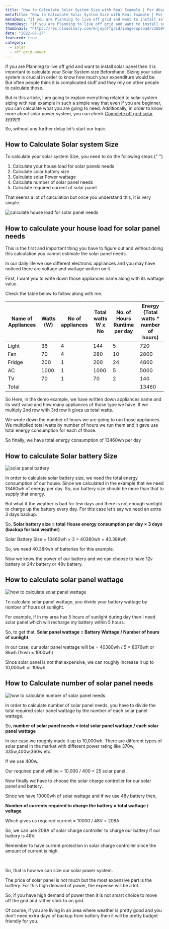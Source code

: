 ```yaml
---
title: "How to Calculate Solar System Size with Real Example | For Absolute Beginner"
metaTitle: "How to Calculate Solar System Size with Real Example | For Absolute Beginner"
metaDesc: "If you are Planning to live off grid and want to install solar panel then it is important to calculate your Solar System size Beforehand. Sizing your solar system is crucial in order know how much your expenditure would be. In this article, I am going to explain everything related to solar system sizing with real example in such a simple way that even if you are beginner, you can calculate what you are going to need."
thumbDesc: "If you are Planning to live off grid and want to install solar panel then it is important to calculate your Solar System size Beforehand. Sizing your solar system is crucial in order know how much your expenditure would be. In this article, I am going to explain everything related to solar system sizing with real example in such a simple way that even if you are beginner, you can calculate what you are going to need."
thumbnail: "https://res.cloudinary.com/enjoyoffgrid/image/upload/v1658936090/Posts/how-to-calculate-solar-system-size/how-to-calculate-solar-system-size_xhnxuy.jpg"
date: "2022-07-27"
featured: true
category:
  - solar
  - off-grid-power
---
```


If you are Planning to live off grid and want to install solar panel then it is important to calculate your Solar System size Beforehand. Sizing your solar system is crucial in order to know how much your expenditure would be. But often people think it is complicated stuff and they rely on other people to calculate those.

But in this article, I am going to explain everything related to solar system sizing with real example in such a simple way that even if you are beginner, you can calculate what you are going to need. Additionally, in order to know more about solar power system, you can check <a href="/Complete-off-grid-solar-system–The-only-Guide-you-will-ever-need" target="_blank">Complete off grid solar system</a>

So, without any further delay let’s start our topic.

## How to Calculate Solar system Size

To calculate your solar system Size, you need to do the following steps.{" "}

1. Calculate your house load for solar panels needs
2. Calculate solar battery size
3. Calculate solar Power wattage
4. Calculate number of solar panel needs
5. Calculate required current of solar panel

That seems a lot of calculation but once you understand this, it is very simple.

![calculate house load for solar panel needs](https://res.cloudinary.com/enjoyoffgrid/image/upload/v1658936090/Posts/how-to-calculate-solar-system-size/how-to-calculate-solar-system-size_1_qtkxy9.jpg)

## How to calculate your house load for solar panel needs

This is the first and important thing you have to figure out and without doing this calculation you cannot estimate the solar panel needs.

In our daily life we use different electronic appliances and you may have noticed there are voltage and wattage written on it.

First, I want you to write down those appliances name along with its wattage value.

Check the table below to follow along with me.

<table>
  <thead>
    <tr>
      <th>Name of Appliances</th>
      <th>Watts (W)</th>
      <th>No of appliances</th>
      <th>Total watts W x No</th>
      <th>No. of Hours Runtime per day</th>
      <th>Energy (Total watts * number of hours)</th>
    </tr>
  </thead>
  <tbody>
    <tr>
      <td>Light</td>
      <td>36</td>
      <td>4</td>
      <td>144</td>
      <td>5</td>
      <td>720</td>
    </tr>
    <tr>
      <td>Fan</td>
      <td>70</td>
      <td>4</td>
      <td>280</td>
      <td>10</td>
      <td>2800</td>
    </tr>
    <tr>
      <td>Fridge</td>
      <td>200</td>
      <td>1</td>
      <td>200</td>
      <td>24</td>
      <td>4800</td>
    </tr>
    <tr>
      <td>AC</td>
      <td>1000</td>
      <td>1</td>
      <td>1000</td>
      <td>5</td>
      <td>5000</td>
    </tr>
    <tr>
      <td>TV</td>
      <td>70</td>
      <td>1</td>
      <td>70</td>
      <td>2</td>
      <td>140</td>
    </tr>
    <tr>
      <td>Total</td>
      <td></td>
      <td></td>
      <td></td>
      <td></td>
      <td>13460</td>
    </tr>
  </tbody>
</table>

So Here, in the demo example, we have written down appliances name and its watt value and how many appliances of those type we have. If we multiply 2nd row with 3rd row it gives us total watts.

We wrote down the number of hours we are going to run those appliances. We multiplied total watts by number of hours we run them and it gave use total energy consumption for each of those.

So finally, we have total energy consumption of 13460wh per day

## How to calculate Solar battery Size

![solar panel battery](https://res.cloudinary.com/enjoyoffgrid/image/upload/v1658936090/Posts/how-to-calculate-solar-system-size/solar-panel-battery-size_dzdfak.jpg)

In order to calculate solar battery size, we need the total energy consumption of our house. Since we calculated in the example that we need 13460wh of energy per day. So, our battery size should be more than that to supply that energy.

But what if the weather is bad for few days and there is not enough sunlight to charge up the battery every day. For this case let’s say we need an extra 3 days backup.

So, **Solar battery size = total House energy consumption per day × 3 days (backup for bad weather)**

Solar Battery Size = 13460wh × 3 = 40380wh = 40.38Kwh

So, we need 40.38Kwh of batteries for this example.

Now we know the power of our battery and we can choose to have 12v battery or 24v battery or 48v battery.

## How to calculate solar panel wattage

![how to calculate solar panel wattage](https://res.cloudinary.com/enjoyoffgrid/image/upload/v1658936090/Posts/how-to-calculate-solar-system-size/solar-panel-wattage_wrm62s.jpg)

To calculate solar panel wattage, you divide your battery wattage by number of hours of sunlight.

For example, if in my area has 5 hours of sunlight during day then I need solar panel which will recharge my battery within 5 hours.

So, to get that, **Solar panel wattage = Battery Wattage / Number of hours of sunlight**

In our case, our solar panel wattage will be = 40380wh / 5 = 8076wh or 8kwh (1kwh = 1000wh)

Since solar panel is not that expensive, we can roughly increase it up to 10,000wh or 10kwh

## How to Calculate number of solar panel needs

![how to calculate number of solar panel needs](https://res.cloudinary.com/enjoyoffgrid/image/upload/v1658936090/Posts/how-to-calculate-solar-system-size/calculate-solar-panel-needs_cfcctp.jpg)

In order to calculate number of solar panel needs, you have to divide the total required solar panel wattage by the number of each solar panel wattage.

So, **number of solar panel needs = total solar panel wattage / each solar panel wattage**

In our case we roughly made it up to 10,000wh. There are different types of solar panel in the market with different power rating like 370w, 335w,400w,360w etc.

If we use 400w.

Our required panel will be = 10,000 / 400 = 25 solar panel

Now finally we have to choose the solar charge controller for our solar panel and battery.

Since we have 10000wh of solar wattage and if we use 48v battery then,

**Number of currents required to charge the battery = total wattage / voltage**

Which gives us required current = 10000 / 48V = 208A

So, we can use 208A of solar charge controller to charge our battery if our battery is 48V.

Remember to have current protection in solar charge controller since the amount of current is high.

<br />

So, that is how we can size our solar power system.

The price of solar panel is not much but the most expensive part is the battery. For this high demand of power, the expense will be a lot.

So, if you have high demand of power then it is not smart choice to move off the grid and rather stick to on grid.

Of course, if you are living in an area where weather is pretty good and you don’t need extra days of backup from battery then it will be pretty budget friendly for you.
